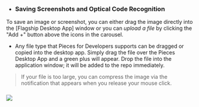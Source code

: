 - ### Saving Screenshots and Optical Code Recognition
To save an image or screenshot, you can either drag the image directly into the [Flagship Desktop App] window or you can _upload a file_ by clicking the "Add +" button above the icons in the carousel.
- Any file type that Pieces for Developers supports can be dragged or copied into the desktop app. Simply drag the file over the Pieces Desktop App and a green plus will appear. Drop the file into the application window; it will be added to the repo immediately.
> If your file is too large, you can compress the image via the notification that appears when you release your mouse click.

### ![](https://storage.googleapis.com/pieces_static_resources/pfd_wiki/DROP_A_FILE.gif)